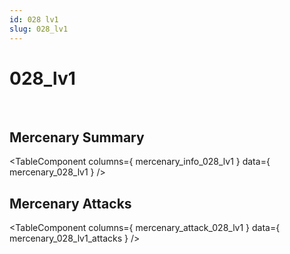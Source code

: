 ```yaml
---
id: 028 lv1
slug: 028_lv1
---
```



# 028_lv1

<div style = {{ display: "flex" }}>
    <Image img={require('@site/static/img/mercenaries/illust/thum_char_view_n_028.jpg')}/>
    <Image img={require('@site/static/img/mercenaries/illust/thum_char_view_o_028.jpg')}/>
</div>

## Mercenary Summary

<TableComponent
  columns={ mercenary_info_028_lv1 }
  data={ mercenary_028_lv1 }
/>

## Mercenary Attacks

<TableComponent
  columns={ mercenary_attack_028_lv1 }
  data={ mercenary_028_lv1_attacks }
/>